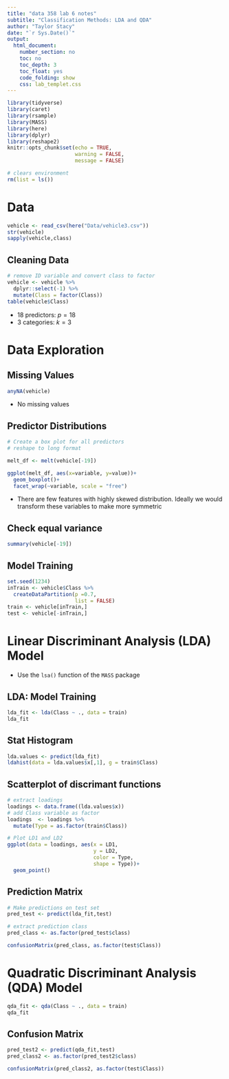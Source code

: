---
title: "data 358 lab 6 notes"
subtitle: "Classification Methods: LDA and QDA"
author: "Taylor Stacy"
date: "`r Sys.Date()`"
output:
  html_document:
    number_section: no
    toc: no
    toc_depth: 3
    toc_float: yes
    code_folding: show
    css: lab_templet.css
---

```{r setup, include=FALSE}
library(tidyverse)
library(caret)
library(rsample)
library(MASS)
library(here)
library(dplyr)
library(reshape2)
knitr::opts_chunk$set(echo = TRUE,
                      warning = FALSE,
                      message = FALSE)
```

```{r}
# clears environment
rm(list = ls())
```

# Data
```{r}
vehicle <- read_csv(here("Data/vehicle3.csv"))
str(vehicle)
sapply(vehicle,class)
```
## Cleaning Data
```{r}
# remove ID variable and convert class to factor
vehicle <- vehicle %>% 
  dplyr::select(-1) %>% 
  mutate(Class = factor(Class))
table(vehicle$Class)
```

- 18 predictors: $p=18$ 
- 3 categories: $k=3$

# Data Exploration
## Missing Values
```{r}
anyNA(vehicle)
```
- No missing values

## Predictor Distributions
```{r}
# Create a box plot for all predictors
# reshape to long format

melt_df <- melt(vehicle[-19])

ggplot(melt_df, aes(x=variable, y=value))+
  geom_boxplot()+
  facet_wrap(~variable, scale = "free")
```

- There are few features with highly skewed distribution. Ideally we would transform these variables to make more symmetric

## Check equal variance
```{r}
summary(vehicle[-19])
```

##  Model Training
```{r}
set.seed(1234)
inTrain <- vehicle$Class %>% 
  createDataPartition(p =0.7,
                      list = FALSE)
train <- vehicle[inTrain,]
test <- vehicle[-inTrain,]
```

# Linear Discriminant Analysis (LDA) Model
- Use the `lsa()` function of the `MASS` package

## LDA: Model Training
```{r}
lda_fit <- lda(Class ~ ., data = train)
lda_fit
```
## Stat Histogram
```{r}
lda.values <- predict(lda_fit)
ldahist(data = lda.values$x[,1], g = train$Class)
```

## Scatterplot of discrimant functions
```{r}
# extract loadings
loadings <- data.frame((lda.values$x))
# add Class variable as factor
loadings  <- loadings %>% 
  mutate(Type = as.factor(train$Class))

# Plot LD1 and LD2
ggplot(data = loadings, aes(x = LD1,
                            y = LD2,
                            color = Type,
                            shape = Type))+
  geom_point()
```

## Prediction Matrix
```{r}
# Make predictions on test set
pred_test <- predict(lda_fit,test)

# extract prediction class
pred_class <- as.factor(pred_test$class)

confusionMatrix(pred_class, as.factor(test$Class))
```
# Quadratic Discriminant Analysis (QDA) Model
```{r}
qda_fit <- qda(Class ~ ., data = train)
qda_fit
```

## Confusion Matrix
```{r}
pred_test2 <- predict(qda_fit,test)
pred_class2 <- as.factor(pred_test2$class)

confusionMatrix(pred_class2, as.factor(test$Class))
```